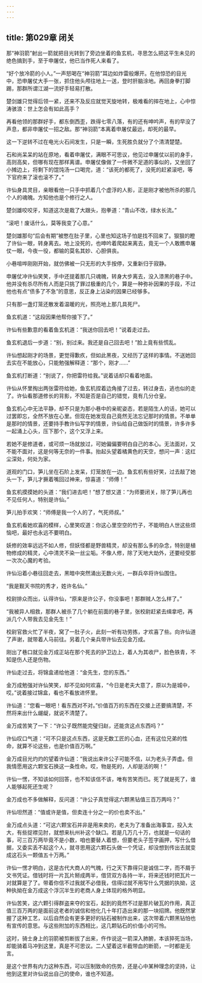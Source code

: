 ```yaml
---
---
---
```

title: 第029章 闭关
---





那“神羽箭”射出一箭就把目光转到了旁边坐着的鱼玄机，寻思怎么把这平生未见的绝色搞到手，至于申屠仗，他已当作死人来看了。

“好个放冷箭的小人。”一声怒喝在“神羽箭”耳边如炸雷般爆开。在他惊恐的目光中，恐申屠仗大手一张，抓住他头颅往地上一送，登时肝脑涂地。再回身拳打脚踢，那群所谓江湖一流好手轻易打散。

楚剑雄只觉得后领一紧，还来不及反应就觉天旋地转，极难看的摔在地上，心中惊涛骇浪：世上怎会有如此高手？

再看他领的那群好手，都东倒西歪，跌得七零八落，有的还有呻吟声，有的早没了声息，都非申屠仗一招之敌。那“神羽箭”本离着申屠仗最远，却死的最早。

这一下逆转不过在电光火石间发生，只是一瞬，生死胜负就分了个清清楚楚。

石和尚呆呆的站在原地，看着申屠仗，满眼不可思议，他见过申屠仗以前的身手，高则高矣，但哪有现在那样离谱。申屠仗像做了一件微不足道的事似的，又坐回了小摊边上，将剩下的馄饨汤一口喝完，道：“该死的都死了，没死的赶紧滚吧，等下官府来了滚也滚不了。”

许仙身具灵目，亲眼看他一只手中抓着几个虚浮的人影，正是刚才被他所杀的那几个人的魂魄。方知他也是个修行之人。

楚剑雄咬咬牙，知道这次是栽了大跟头，抱拳道：“青山不改，绿水长流。”

“滚吧！废话什么，莫等我变了心意。”

楚剑雄那句“后会有期”被憋在肚子里，心里也知这场子怕是找不回来了。狠狠的瞪了许仙一眼，转身离去。地上没死的，也呻吟着爬起来离去，竟无一个人敢瞧申屠仗一眼，今夜一役，都输的莫名其妙、心胆俱丧。

小巷喧哗刚刚开始，就仿佛被一只无形的大手按停，又重新归于寂静。

申屠仗冲许仙笑笑，手中还提着那几只魂魄，转身大步离去，没入漆黑的巷子中。他并没有杀尽所有人而是只挑了罪过极重的几个，算是一种弥补因果的手段，不过他也有点“债多了不急”的意思，反正身上沾染的因果已经够多。

只有那一盏灯笼还散发着温暖的光，照亮地上那几具死尸。

鱼玄机道：“这段因果他帮你接下了。”

许仙有些歉意的看着鱼玄机道：“我送你回去吧！”说着走过去。

鱼玄机退后一步道：“别，别过来。我还是自己回去吧！”脸上竟有些慌乱。

许仙想起刚才的场景，更觉得歉疚，但如此黑夜，又经历了这样的事情。不送她回去实在不能放心，只能勉强解释道：“那个，刚才……”

鱼玄机打断道：“别说了，你把雷符给我。”说着话却只看着地面。

许仙从怀里掏出两张雷符给她，鱼玄机捏着边角接了过去，转过身去，逃也似的走了。许仙看那道修长的背影，不知是否是自己的错觉，竟有几分仓皇。

鱼玄机心中无法平静，却不只是为那小巷中的亲昵姿态，若是陌生人的话，她可以过罢即忘，全然不放在心里。但现在她发现自己竟然无法忘记那时的情景。不单单是那时的情景，还要持手教许仙写字的情景，许仙给自己做饭时的情景，许多许多一起涌上心头，压下那个，这个又浮上来。

若她不是修道者，或可烦一场就放过，可她偏偏要明白自己的本心。无法面对，又不能不面对，这是何等无奈的一件事。抬起头望着橘黄色的天空，想问一声：这红尘深处，何处为家。

道观的门口，笋儿坐在石阶上发呆，灯笼放在一边。鱼玄机有些好笑，过去敲了她头一下，笋儿才撅着嘴回过神来，惊喜道：“师傅！”

鱼玄机摸摸她的头道：“我们进去吧！”想了想又道：“为师要闭关，除了笋儿再也不见任何人，特别是许仙。”

笋儿拍手欢笑：“师傅是我一个人的了，气死师叔。”

鱼玄机看她欢喜的模样，心里笑叹道：你这心里空空的竹子，不能明白人世这些烦恼吧，最好也永远不要明白。

妖修的效率远远不如人修，但妖怪都是野兽精灵，却没有那么多的杂念，特别是植物修成的精灵，心中清灵不染一丝尘垢。不像人修，除了天地大劫外，还要经受那一次次心魔的考验。

许仙沿着小巷往回走去，黑暗中突然涌出无数火光，一群兵卒将许仙围住。

“我是觐天书院的秀才，姓许名仙。”

校尉排众而出，认得许仙，“原来是许公子，你没事吧！那群贼人怎么样了。”

“我被异人相救，那群人被杀了几个躺在前面的巷子里，张校尉赶紧去缉拿吧，再派几个人带我去见金先生！”

校尉官救火忙了半夜，窝了一肚子火，此刻一听有功劳拣，才欢喜了些。向许仙道了声谢，就带着人马前往。另着几个亲兵带许仙去见金万成。

刚出了巷口就见金万成正站在那个死去的护卫边上，着人为其收尸，脸色铁青，不知是伤人还是伤物。

许仙走过去，将锦盒递给他道：“金先生，您的东西。”

金万成勉强对许仙笑笑，却不见如何欢喜，“今日是老夫大意了，原以为是城中，哎。”说着接过锦盒，看也不看放进怀里。

许仙道：“您看一眼吧！看东西对不对。”价值百万的东西在交接上还要搞清楚，不然将来出什么龌龊，就说不清楚了。

金万成苦笑了一下：“许公子既然能完璧归赵，还能贪这点东西吗？”

许仙叹口气道：“可不只是这点东西，这是无数工匠的心血，还有这位兄弟的性命，就算不论这些，也是价值百万啊。”

金万成目光灼灼的望着许仙道：“我说出来许公子可能不信，以为老头子弄虚。但我情愿用这六颗宝石换这一条性命。哎，物是死的，人却是活的啊！”

许仙一愣，不知该如何回答，也不知该信不该，唯有苦笑而已。死了就是死了，谁人能够起死还生呢？

金万成也不多做解释，反问道：“许公子真觉得这六颗黑钻值三百万两吗？”

许仙坦然道：“值或许是值，但卖连十分之一的价也卖不出。”

金万成点头道：“可这六颗宝石并非是用来卖的，老夫为了准备出海事宜，投入太大，有些捉襟见肘，就想来杭州补这个缺口。若是几万几十万，也就是一句话的事，可三百万两毕竟不是小数，咱也要替人着想，但要老头子签字画押，写什么借据，又委实丢不起这个人，就寻思用这六颗石头做一个凭证，却没想到传出去就变成这石头一颗值五十万两。”

许仙一愣才明白，这是古代大商人的气魄，行之天下靠得只是诚信二字，而不屑于文书凭证。借钱时将一片瓦片掰成两半，借贷双方各持一半，将来还钱时把瓦片一对就算是了了。带着你信不过我就不必借我，信得过就不用写什么凭据的执拗，这种执拗在金万成这个浮沉半生的老商人身上体现的格外明显。

许仙苦笑，这六颗引得群盗来夺的宝石，起到的竟然不过是那片破瓦的作用，真正值三百万两的是面前这老者的诚信和他化几十年打造出来的那一块招牌。他既然掌握了这种工艺，以后自然会有更多更好的钻石被制作出来，这次带着六颗黑钻怕也有宣传的意思。与这些附加的东西相比，这几颗钻石的价值小的可怜。

这时，骑士身上的羽箭被剪断拔了出来，仵作说这一箭深入肺腑，本该猝死当场，却能骑着马冲到这里，真是不可思议。二人望着这半截带血的断箭，一时都是无言。

是这个世界有内力这种东西，可以压制致命的伤势，还是心中某种理念的坚持，让他到这里对许仙说出自己的使命，谁也不知道。